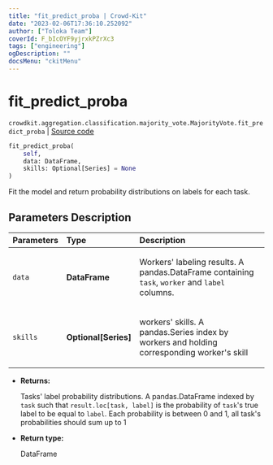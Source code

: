 ```yaml
---
title: "fit_predict_proba | Crowd-Kit"
date: "2023-02-06T17:36:10.252092"
author: ["Toloka Team"]
coverId: F_bIcOYF9yjrxkPZrXc3
tags: ["engineering"]
ogDescription: ""
docsMenu: "ckitMenu"
---
```


# fit_predict_proba
`crowdkit.aggregation.classification.majority_vote.MajorityVote.fit_predict_proba` | [Source code](https://github.com/Toloka/crowd-kit/blob/v1.2.0/crowdkit/aggregation/classification/majority_vote.py#L109)

```python
fit_predict_proba(
    self,
    data: DataFrame,
    skills: Optional[Series] = None
)
```

Fit the model and return probability distributions on labels for each task.

## Parameters Description

| Parameters | Type | Description |
| :----------| :----| :-----------|
`data`|**DataFrame**|<p>Workers&#x27; labeling results. A pandas.DataFrame containing `task`, `worker` and `label` columns.</p>
`skills`|**Optional\[Series\]**|<p>workers&#x27; skills. A pandas.Series index by workers and holding corresponding worker&#x27;s skill</p>

* **Returns:**

  Tasks' label probability distributions.
A pandas.DataFrame indexed by `task` such that `result.loc[task, label]`
is the probability of `task`'s true label to be equal to `label`. Each
probability is between 0 and 1, all task's probabilities should sum up to 1

* **Return type:**

  DataFrame